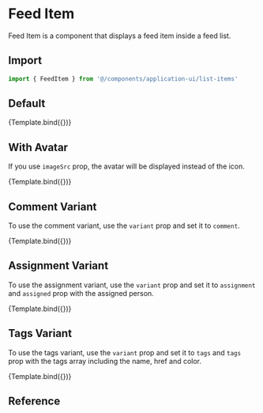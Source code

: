 
<Meta title="Application UI/List Items/Feed Item" component={FeedItem} />


# Feed Item

Feed Item is a component that displays a feed item inside a feed list.

## Import

```js
import { FeedItem } from '@/components/application-ui/list-items'
```

## Default

<Canvas>
  <Story
    name="Default"
    args={{
      text: 'Advanced to phone screening by',
      person: { name: 'Bethany Blake', href: '#' },
      time: 'Sep 22',
      iconName: 'hand-thumb-up',
      iconBg: '#1e40af',
      iconColor: '#fff',
    }}
  >
    {Template.bind({})}
  </Story>
</Canvas>

## With Avatar

If you use `imageSrc` prop, the avatar will be displayed instead of the icon.

<Canvas>
  <Story
    name="With Avatar"
    args={{
      text: 'Advanced to phone screening by',
      person: { name: 'Bethany Blake', href: '#' },
      time: 'Sep 22',
      imageSrc:
        'https://images.unsplash.com/photo-1517841905240-472988babdf9?ixlib=rb-1.2.1&ixid=eyJhcHBfaWQiOjEyMDd9&auto=format&fit=facearea&facepad=3&w=256&h=256&q=80',
    }}
  >
    {Template.bind({})}
  </Story>
</Canvas>

## Comment Variant

To use the comment variant, use the `variant` prop and set it to `comment`.

<Canvas>
  <Story
    name="Comment Variant"
    args={{
      variant: 'comment',
      person: { name: 'Eduardo Benz', href: '#' },
      imageSrc:
        'https://images.unsplash.com/photo-1520785643438-5bf77931f493?ixlib=rb-=eyJhcHBfaWQiOjEyMDd9&auto=format&fit=facearea&facepad=8&w=256&h=256&q=80',
      comment:
        'Lorem ipsum dolor sit amet, consectetur adipiscing elit. Tincidunt nunc ipsum tempor purus vitae id. Morbi in vestibulum nec varius. Et diam cursus quis sed purus nam. ',
      commentIconName: 'chat-alt-2',
      time: '6d ago',
    }}
  >
    {Template.bind({})}
  </Story>
</Canvas>

## Assignment Variant

To use the assignment variant, use the `variant` prop and set it to `assignment` and `assigned` prop with the assigned person.

<Canvas>
  <Story
    name="Assignment Variant"
    args={{
      variant: 'assignment',
      person: { name: 'Hilary Mahy', href: '#' },
      assigned: { name: 'Kristin Watson', href: '#' },
      time: '2d ago',
    }}
  >
    {Template.bind({})}
  </Story>
</Canvas>

## Tags Variant

To use the tags variant, use the `variant` prop and set it to `tags` and `tags` prop with the tags array including the name, href and color.

<Canvas>
  <Story
    name="Tags Variant"
    args={{
      variant: 'tags',
      person: { name: 'Hilary Mahy', href: '#' },
      tags: [
        { text: 'Bug', href: '#', color: '#f43f5e' },
        { text: 'Accessibility', href: '#', color: '#4f46e5' },
      ],
      time: '6h ago',
    }}
  >
    {Template.bind({})}
  </Story>
</Canvas>

## Reference

<ArgsTable of={FeedItem} />
